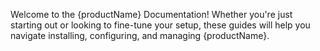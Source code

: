 Welcome to the {productName} Documentation! Whether you're just starting out or looking to fine-tune your setup, these guides will help you navigate installing, configuring, and managing {productName}.